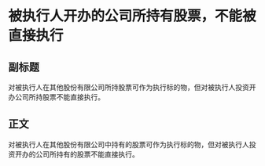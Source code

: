 # 被执行人开办的公司所持有股票，不能被直接执行
## 副标题
对被执行人在其他股份有限公司所持股票可作为执行标的物，但对被执行人投资开办公司所持股票不能直接执行。
## 正文
对被执行人在其他股份有限公司中持有的股票可作为执行标的物，但对被执行人投资开办的公司所持有的股票不能直接执行。